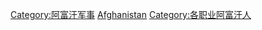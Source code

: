 [[Category:阿富汗军事|Category:阿富汗军事]]
[[Category:各国军事人物|Afghanistan]]
[[Category:各职业阿富汗人|Category:各职业阿富汗人]]